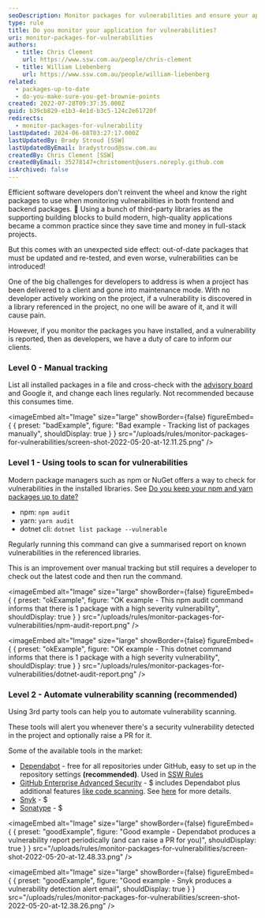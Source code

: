 ```yaml
---
seoDescription: Monitor packages for vulnerabilities and ensure your applications stay secure by using modern package managers or third-party tools to automate scanning and alerting.
type: rule
title: Do you monitor your application for vulnerabilities?
uri: monitor-packages-for-vulnerabilities
authors:
  - title: Chris Clement
    url: https://www.ssw.com.au/people/chris-clement
  - title: William Liebenberg
    url: https://www.ssw.com.au/people/william-liebenberg
related:
  - packages-up-to-date
  - do-you-make-sure-you-get-brownie-points
created: 2022-07-28T09:37:35.000Z
guid: b39cb829-e1b3-4e1d-b3c5-124c2e61720f
redirects:
  - monitor-packages-for-vulnerability
lastUpdated: 2024-06-08T03:27:17.000Z
lastUpdatedBy: Brady Stroud [SSW]
lastUpdatedByEmail: bradystroud@ssw.com.au
createdBy: Chris Clement [SSW]
createdByEmail: 35278147+christoment@users.noreply.github.com
isArchived: false
---
```


Efficient software developers don't reinvent the wheel and know the right packages to use when monitoring vulnerabilities in both frontend and backend packages.
🔐 Using a bunch of third-party libraries as the supporting building blocks to build modern, high-quality applications became a common practice since they save time and money in full-stack projects.

But this comes with an unexpected side effect: out-of-date packages that must be updated and re-tested, and even worse, vulnerabilities can be introduced!

One of the big challenges for developers to address is when a project has been delivered to a client and gone into maintenance mode. With no developer actively working on the project, if a vulnerability is discovered in a library referenced in the project, no one will be aware of it, and it will cause pain.

However, if you monitor the packages you have installed, and a vulnerability is reported, then as developers, we have a duty of care to inform our clients.

### Level 0 - Manual tracking

List all installed packages in a file and cross-check with the [advisory board](https://github.com/advisories) and Google it, and change each lines regularly. Not recommended because this consumes time.

<imageEmbed
  alt="Image"
  size="large"
  showBorder={false}
  figureEmbed={ {
    preset: "badExample",
    figure: "Bad example - Tracking list of packages manually",
    shouldDisplay: true
  } }
  src="/uploads/rules/monitor-packages-for-vulnerabilities/screen-shot-2022-05-20-at-12.11.25.png"
/>


### Level 1 - Using tools to scan for vulnerabilities

Modern package managers such as npm or NuGet offers a way to check for vulnerabilities in the installed libraries. See [Do you keep your npm and yarn packages up to date?](/packages-up-to-date)

- npm: `npm audit`
- yarn: `yarn audit`
- dotnet cli: `dotnet list package --vulnerable`

Regularly running this command can give a summarised report on known vulnerabilities in the referenced libraries.

This is an improvement over manual tracking but still requires a developer to check out the latest code and then run the command.

<imageEmbed
  alt="Image"
  size="large"
  showBorder={false}
  figureEmbed={ {
    preset: "okExample",
    figure: "OK example - This npm audit command informs that there is 1 package with a high severity vulnerability",
    shouldDisplay: true
  } }
  src="/uploads/rules/monitor-packages-for-vulnerabilities/npm-audit-report.png"
/>


<imageEmbed
  alt="Image"
  size="large"
  showBorder={false}
  figureEmbed={ {
    preset: "okExample",
    figure: "OK example - This dotnet command informs that there is 1 package with a high severity vulnerability",
    shouldDisplay: true
  } }
  src="/uploads/rules/monitor-packages-for-vulnerabilities/dotnet-audit-report.png"
/>


### Level 2 - Automate vulnerability scanning (recommended)

Using 3rd party tools can help you to automate vulnerability scanning.

These tools will alert you whenever there's a security vulnerability detected in the project and optionally raise a PR for it.

Some of the available tools in the market:

- [Dependabot](https://github.com/dependabot) - free for all repositories under GitHub, easy to set up in the repository settings **(recommended)**. Used in [SSW Rules](/)
- [GitHub Enterprise Advanced Security](https://github.com/enterprise) - $ includes Dependabot plus additional features [like code scanning](https://docs.github.com/en/code-security/getting-started/github-security-features#available-with-github-advanced-security). See [here](https://docs.github.com/en/enterprise-cloud@latest/get-started/learning-about-github/about-github-advanced-security) for more details.
- [Snyk](https://snyk.io/) - $
- [Sonatype](https://www.sonatype.com/) - $

<imageEmbed
  alt="Image"
  size="large"
  showBorder={false}
  figureEmbed={ {
    preset: "goodExample",
    figure: "Good example - Dependabot produces a vulnerability report periodically (and can raise a PR for you)",
    shouldDisplay: true
  } }
  src="/uploads/rules/monitor-packages-for-vulnerabilities/screen-shot-2022-05-20-at-12.48.33.png"
/>


<imageEmbed
  alt="Image"
  size="large"
  showBorder={false}
  figureEmbed={ {
    preset: "goodExample",
    figure: "Good example - Snyk produces a vulnerability detection alert email",
    shouldDisplay: true
  } }
  src="/uploads/rules/monitor-packages-for-vulnerabilities/screen-shot-2022-05-20-at-12.38.26.png"
/>
